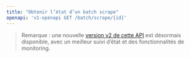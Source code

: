 ```yaml
---
title: "Obtenir l’état d’un batch scrape"
openapi: 'v1-openapi GET /batch/scrape/{id}'
---
```


> Remarque : une nouvelle [version v2 de cette API](/fr/api-reference/endpoint/batch-scrape-get) est désormais disponible, avec un meilleur suivi d’état et des fonctionnalités de monitoring.
